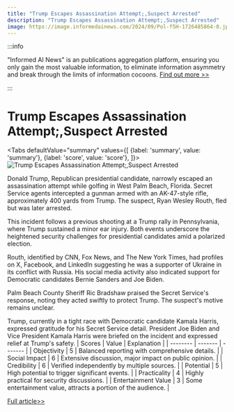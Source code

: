 ```yaml
---
title: "Trump Escapes Assassination Attempt;,Suspect Arrested"
description: "Trump Escapes Assassination Attempt;,Suspect Arrested"
image: https://image.informedainews.com/2024/09/Pol-f5H-1726485864-0.jpg
---
```



:::info

"Informed AI News" is an publications aggregation platform, ensuring you only gain the most valuable information, to eliminate information asymmetry and break through the limits of information cocoons.  [Find out more >>](/)

:::

# Trump Escapes Assassination Attempt;,Suspect Arrested


<Tabs
	defaultValue="summary"
	values={[
	{label: 'summary', value: 'summary'},
	{label: 'score', value: 'score'},
]}>
<TabItem value="summary">
<img
  src="https://image.informedainews.com/2024/09/Pol-f5H-1726485864-0.jpg"
  alt="Trump Escapes Assassination Attempt;,Suspect Arrested"
/>



Donald Trump, Republican presidential candidate, narrowly escaped an assassination attempt while golfing in West Palm Beach, Florida. Secret Service agents intercepted a gunman armed with an AK-47-style rifle, approximately 400 yards from Trump. The suspect, Ryan Wesley Routh, fled but was later arrested.

This incident follows a previous shooting at a Trump rally in Pennsylvania, where Trump sustained a minor ear injury. Both events underscore the heightened security challenges for presidential candidates amid a polarized election.

Routh, identified by CNN, Fox News, and The New York Times, had profiles on X, Facebook, and LinkedIn suggesting he was a supporter of Ukraine in its conflict with Russia. His social media activity also indicated support for Democratic candidates Bernie Sanders and Joe Biden.

Palm Beach County Sheriff Ric Bradshaw praised the Secret Service's response, noting they acted swiftly to protect Trump. The suspect's motive remains unclear.

Trump, currently in a tight race with Democratic candidate Kamala Harris, expressed gratitude for his Secret Service detail. President Joe Biden and Vice President Kamala Harris were briefed on the incident and expressed relief at Trump's safety.
</TabItem>
<TabItem value="score">
	| Scores     | Value   | Explanation |
	| -------- | ------- | ------- |
	| Objectivity  | 5    | Balanced reporting with comprehensive details.    |
	| Social Impact | 6     | Extensive discussion, major impact on public opinion.    |
	| Credibility    | 6    | Verified independently by multiple sources.    |
	| Potential    | 5    | High potential to trigger significant events.    |
	| Practicality    | 4    | Highly practical for security discussions.    |
	| Entertainment Value    | 3    | Some entertainment value, attracts a portion of the audience.    |
</TabItem>
</Tabs>

[Full article>>](https://asia.nikkei.com/Spotlight/Society/Crime/Trump-safe-after-new-assassination-attempt-suspect-arrested)
